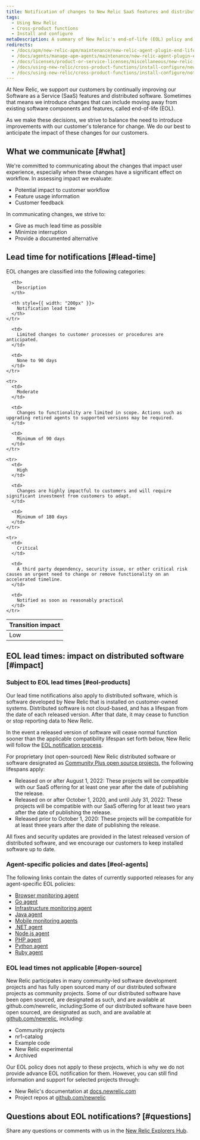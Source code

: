 ```yaml
---
title: Notification of changes to New Relic SaaS features and distributed software
tags:
  - Using New Relic
  - Cross-product functions
  - Install and configure
metaDescription: A summary of New Relic's end-of-life (EOL) policy and lead time for notifications based on impact of SaaS features and distributed systems.
redirects:
  - /docs/apm/new-relic-apm/maintenance/new-relic-agent-plugin-end-life-policy
  - /docs/agents/manage-apm-agents/maintenance/new-relic-agent-plugin-end-life-policy
  - /docs/licenses/product-or-service-licenses/miscellaneous/new-relic-agent-plugin-end-life-policy
  - /docs/using-new-relic/cross-product-functions/install-configure/new-relic-agent-plugin-end-life-policy
  - /docs/using-new-relic/cross-product-functions/install-configure/notification-changes-new-relic-saas-features-distributed-software
---
```


At New Relic, we support our customers by continually improving our Software as a Service (SaaS) features and distributed software. Sometimes that means we introduce changes that can include moving away from existing software components and features, called end-of-life (EOL).

As we make these decisions, we strive to balance the need to introduce improvements with our customer's tolerance for change. We do our best to anticipate the impact of these changes for our customers.

## What we communicate [#what]

We're committed to communicating about the changes that impact user experience, especially when these changes have a significant effect on workflow. In assessing impact we evaluate:

* Potential impact to customer workflow
* Feature usage information
* Customer feedback

In communicating changes, we strive to:

* Give as much lead time as possible
* Minimize interruption
* Provide a documented alternative

## Lead time for notifications [#lead-time]

EOL changes are classified into the following categories:

<table>
  <thead>
    <tr>
      <th style={{ width: "150px" }}>
        Transition impact
      </th>

      <th>
        Description
      </th>

      <th style={{ width: "200px" }}>
        Notification lead time
      </th>
    </tr>
  </thead>

  <tbody>
    <tr>
      <td>
        Low
      </td>

      <td>
        Limited changes to customer processes or procedures are anticipated.
      </td>

      <td>
        None to 90 days
      </td>
    </tr>

    <tr>
      <td>
        Moderate
      </td>

      <td>
        Changes to functionality are limited in scope. Actions such as upgrading retired agents to supported versions may be required.
      </td>

      <td>
        Minimum of 90 days
      </td>
    </tr>

    <tr>
      <td>
        High
      </td>

      <td>
        Changes are highly impactful to customers and will require significant investment from customers to adapt.
      </td>

      <td>
        Minimum of 180 days
      </td>
    </tr>

    <tr>
      <td>
        Critical
      </td>

      <td>
        A third party dependency, security issue, or other critical risk causes an urgent need to change or remove functionality on an accelerated timeline.
      </td>

      <td>
        Notified as soon as reasonably practical
      </td>
    </tr>
  </tbody>
</table>

## EOL lead times: impact on distributed software [#impact]

### Subject to EOL lead times [#eol-products]

Our lead time notifications also apply to distributed software, which is software developed by New Relic that is installed on customer-owned systems. Distributed software is not cloud-based, and has a lifespan from the date of each released version. After that date, it may cease to function or stop reporting data to New Relic.

In the event a released version of software will cease normal function sooner than the applicable compatibility lifespan set forth below, New Relic will follow the [EOL notification process](#lead-time).

For proprietary (not open-sourced) New Relic distributed software or software designated as [Community Plus open source projects](/docs/licenses/license-information/general-usage-licenses/global-technical-support-offerings/#open-source-projects), the following lifespans apply:

* Released on or after August 1, 2022: These projects will be compatible with our SaaS offering for at least one year after the date of publishing the release.
* Released on or after October 1, 2020, and until July 31, 2022: These projects will be compatible with our SaaS offering for at least two years after the date of publishing the release.
* Released prior to October 1, 2020: These projects will be compatible for at least three years after the date of publishing the release.

All fixes and security updates are provided in the latest released version of distributed software, and we encourage our customers to keep installed software up to date.

### Agent-specific policies and dates [#eol-agents]

The following links contain the dates of currently supported releases for any agent-specific EOL policies:

* [Browser monitoring agent](/docs/browser/browser-monitoring/getting-started/browser-agent-eol-policy)
* [Go agent](/docs/apm/agents/go-agent/get-started/go-agent-eol-policy)
* [Infrastructure monitoring agent](/docs/infrastructure/infrastructure-monitoring/get-started/infrastructure-agent-eol-policy)
* [Java agent](/docs/apm/agents/java-agent/getting-started/java-agent-eol-policy)
* [Mobile monitoring agents](/docs/mobile-monitoring/new-relic-mobile/get-started/mobile-agents-eol-policy)
* [.NET agent](/docs/apm/agents/net-agent/getting-started/net-agent-eol-policy)
* [Node.js agent](/docs/apm/agents/nodejs-agent/getting-started/nodejs-agent-eol-policy)
* [PHP agent](/docs/apm/agents/php-agent/getting-started/php-agent-eol-policy)
* [Python agent](/docs/apm/agents/python-agent/getting-started/python-agent-eol-policy)
* [Ruby agent](/docs/apm/agents/ruby-agent/getting-started/ruby-agent-eol-policy)

### EOL lead times not applicable [#open-source]

New Relic participates in many community-led software development projects and has fully open sourced many of our distributed software projects as community projects. Some of our distributed software have been open sourced, are designated as such, and are available at github.com/newrelic, including:Some of our distributed software have been open sourced, are designated as such, and are available at [github.com/newrelic](https://github.com/newrelic), including:

* Community projects
* nr1-catalog
* Example code
* New Relic experimental
* Archived

Our EOL policy does not apply to these projects, which is why we do not provide advance EOL notification for them. However, you can still find information and support for selected projects through:

* New Relic's documentation at [docs.newrelic.com](https://docs.newrelic.com)
* Project repos at [github.com/newrelic](https://github.com/newrelic)

## Questions about EOL notifications? [#questions]

Share any questions or comments with us in the [New Relic Explorers Hub](https://discuss.newrelic.com/c/conversation-hub/product-updates/478).
